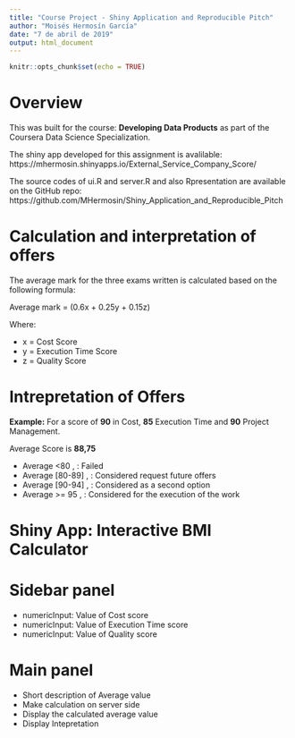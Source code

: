 ---
title: "Course Project - Shiny Application and Reproducible Pitch"
author: "Moisés Hermosín García"
date: "7 de abril de 2019"
output: html_document
---

```{r setup, include=FALSE}
knitr::opts_chunk$set(echo = TRUE)
```

Overview
========================================================

This was built for the course: **Developing Data Products** as part of the Coursera Data Science Specialization.

The shiny app developed for this assignment is avalilable: https://mhermosin.shinyapps.io/External_Service_Company_Score/

The source codes of ui.R and server.R and also Rpresentation are available on the GitHub repo: https://github.com/MHermosin/Shiny_Application_and_Reproducible_Pitch

Calculation and interpretation of offers
========================================================

The average mark for the three exams written is calculated based on the following formula:

Average mark = (0.6x + 0.25y + 0.15z)

Where:

- x = Cost Score
- y = Execution Time Score
- z = Quality Score

Intrepretation of Offers
========================================================

**Example:**
For a score of **90** in Cost, **85** Execution Time and **90** Project Management.

Average Score is **88,75**

- Average <80 , : Failed
- Average [80-89] , : Considered request future offers
- Average [90-94] , : Considered as a second option
- Average >= 95 , : Considered for the execution of the work

Shiny App: Interactive BMI Calculator
========================================================

# Sidebar panel
- numericInput: Value of Cost score
- numericInput: Value of Execution Time score
- numericInput: Value of Quality score

# Main panel
- Short description of Average value
- Make calculation on server side
- Display the calculated average value
- Display Intepretation
